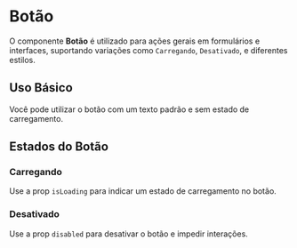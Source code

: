 
<Meta of={ButtonStories} />

# Botão

O componente **Botão** é utilizado para ações gerais em formulários e interfaces, suportando variações como `Carregando`, `Desativado`, e diferentes estilos.

## Uso Básico

Você pode utilizar o botão com um texto padrão e sem estado de carregamento.

<Canvas of={ButtonStories.Primary} />

## Estados do Botão

### Carregando

Use a prop `isLoading` para indicar um estado de carregamento no botão.

<Canvas of={ButtonStories.Loading} />

### Desativado

Use a prop `disabled` para desativar o botão e impedir interações.

<Canvas of={ButtonStories.Disabled} />
